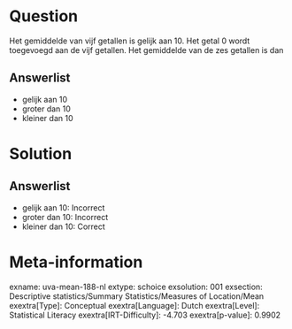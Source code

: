 Question
========

Het gemiddelde van vijf getallen is gelijk aan 10. Het getal 0 wordt
toegevoegd aan de vijf getallen. Het gemiddelde van de zes getallen is
dan

Answerlist
----------

* gelijk aan 10
* groter dan 10
* kleiner dan 10

Solution
========

Answerlist
----------

* gelijk aan 10: Incorrect
* groter dan 10: Incorrect
* kleiner dan 10: Correct

Meta-information
================
exname: uva-mean-188-nl
extype: schoice
exsolution: 001
exsection: Descriptive statistics/Summary Statistics/Measures of Location/Mean
exextra[Type]: Conceptual
exextra[Language]: Dutch
exextra[Level]: Statistical Literacy
exextra[IRT-Difficulty]: -4.703
exextra[p-value]: 0.9902
